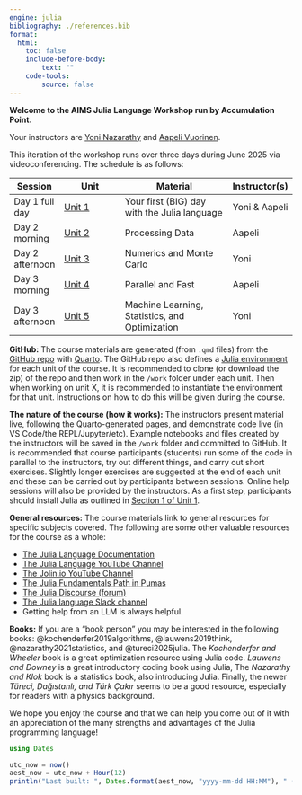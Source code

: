 ```yaml
---
engine: julia
bibliography: ./references.bib
format:
  html:
    toc: false
    include-before-body:
        text: ""
    code-tools:
        source: false
---
```


**Welcome to the AIMS Julia Language Workshop run by Accumulation Point.** 

Your instructors are [Yoni Nazarathy](https://yoninazarathy.com/) and [Aapeli Vuorinen](https://www.aapelivuorinen.com/).

This iteration of the workshop runs over three days during June 2025 via videoconferencing. The schedule is as follows:

| Session         | Unit                        | Material                                       | Instructor(s) |
|-----------------|-----------------------------|------------------------------------------------|---------------|
| Day 1 full day  | [Unit 1](unit1/unit_1.html) | Your first (BIG) day with the Julia language   | Yoni & Aapeli |
| Day 2 morning   | [Unit 2](unit2/unit_2.html) | Processing Data                                | Aapeli        |
| Day 2 afternoon | [Unit 3](unit3/unit_3.html) | Numerics and Monte Carlo                       | Yoni          |
| Day 3 morning   | [Unit 4](unit4/unit_4.html) | Parallel and Fast                              | Aapeli        |
| Day 3 afternoon | [Unit 5](unit5/unit_5.html) | Machine Learning, Statistics, and Optimization | Yoni          |

**GitHub:** The course materials are generated (from `.qmd` files) from the [GitHub repo](https://github.com/open-AIMS/Julia_ML_training) with [Quarto](https://quarto.org/). The GitHub repo also defines a [Julia environment](https://pkgdocs.julialang.org/v1/environments/) for each unit of the course. It is recommended to clone (or download the zip) of the repo and then work in the `/work` folder under each unit. Then when working on unit X, it is recommended to instantiate the environment for that unit. Instructions on how to do this will be given during the course.

**The nature of the course (how it works):** The instructors present material live, following the Quarto-generated pages, and demonstrate code live (in VS Code/the REPL/Jupyter/etc). Example notebooks and files created by the instructors will be saved in the `/work` folder and committed to GitHub. It is recommended that course participants (students) run some of the code in parallel to the instructors, try out different things, and carry out short exercises. Slightly longer exercises are suggested at the end of each unit and these can be carried out by participants between sessions. Online help sessions will also be provided by the instructors. As a first step, participants should install Julia as outlined in [Section 1 of Unit 1](https://open-aims.github.io/Julia_ML_training/unit1/unit_1.html#installation).

**General resources:** The course materials link to general resources for specific subjects covered. The following are some other valuable resources for the course as a whole:

* [The Julia Language Documentation](https://docs.julialang.org/en/v1/)
* [The Julia Language YouTube Channel](https://docs.julialang.org/en/v1/)
* [The Jolin.io YouTube Channel](https://www.youtube.com/@jolin-io)
* [The Julia Fundamentals Path in Pumas](https://tutorials.pumas.ai/#path-1-julia-fundamentals-for-pumas)
* [The Julia Discourse (forum)](https://discourse.julialang.org/)
* [The Julia language Slack channel](https://julialang.org/slack/)
* Getting help from an LLM is always helpful. 

**Books:** If you are a "book person" you may be interested in the following books: @kochenderfer2019algorithms, @lauwens2019think, @nazarathy2021statistics, and @tureci2025julia. The _Kochenderfer and Wheeler_ book is a great optimization resource using Julia code. _Lauwens and Downey_ is a great introductory coding book using Julia, The _Nazarathy and Klok_ book is a statistics book, also introducing Julia. Finally, the newer _Türeci, Dağıstanlı, and Türk Çakır_ seems to be a good resource, especially for readers with a physics background.

We hope you enjoy the course and that we can help you come out of it with an appreciation of the many strengths and advantages of the Julia programming language!

```julia
using Dates

utc_now = now()
aest_now = utc_now + Hour(12)
println("Last built: ", Dates.format(aest_now, "yyyy-mm-dd HH:MM"), " (AEST)")
```